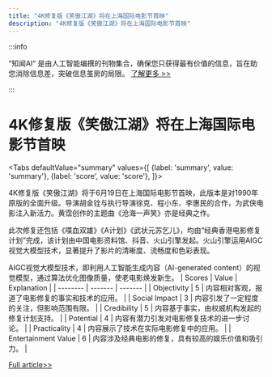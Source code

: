 ```yaml
---
title: "4K修复版《笑傲江湖》将在上海国际电影节首映"
description: "4K修复版《笑傲江湖》将在上海国际电影节首映"
---
```



:::info

“知闻AI“ 是由人工智能编撰的刊物集合，确保您只获得最有价值的信息，旨在助您消除信息差，突破信息茧房的局限。  [了解更多 >>](/zh-Hans/docs/guides)

:::

# 4K修复版《笑傲江湖》将在上海国际电影节首映


<Tabs
	defaultValue="summary"
	values={[
	{label: 'summary', value: 'summary'},
	{label: 'score', value: 'score'},
]}>
<TabItem value="summary">


4K修复版《笑傲江湖》将于6月19日在上海国际电影节首映，此版本是对1990年原版的全面升级。导演胡金铨与执行导演徐克、程小东、李惠民的合作，为武侠电影注入新活力。黄霑创作的主题曲《沧海一声笑》亦是经典之作。

此次修复还包括《喋血双雄》《A计划》《武状元苏乞儿》，均由“经典香港电影修复计划”完成，该计划由中国电影资料馆、抖音、火山引擎发起。火山引擎运用AIGC视觉大模型技术，显著提升了影片的清晰度、流畅度和色彩表现。

AIGC视觉大模型技术，即利用人工智能生成内容（AI-generated content）的视觉模型，通过算法优化图像质量，使老电影焕发新生。
</TabItem>
<TabItem value="score">
	| Scores     | Value   | Explanation |
	| -------- | ------- | ------- |
	| Objectivity  | 5    | 内容相对客观，报道了电影修复的事实和技术的应用。    |
	| Social Impact | 3     | 内容引发了一定程度的关注，但影响范围有限。    |
	| Credibility    | 5    | 内容基于事实，由权威机构发起的修复计划支持。    |
	| Potential    | 4    | 内容有潜力引发对电影修复技术的进一步讨论。    |
	| Practicality    | 4    | 内容展示了技术在实际电影修复中的应用。    |
	| Entertainment Value    | 6    | 内容涉及经典电影的修复，具有较高的娱乐价值和吸引力。    |
</TabItem>
</Tabs>

[Full article>>](https://www.cnbeta.com.tw/articles/movie/1433952.htm)
